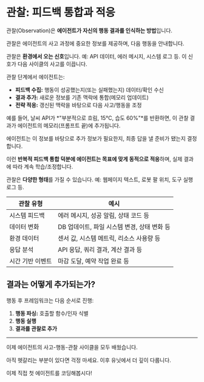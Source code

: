 # 관찰: 피드백 통합과 적응

관찰(Observation)은 **에이전트가 자신의 행동 결과를 인식하는 방법**입니다.

관찰은 에이전트의 사고 과정에 중요한 정보를 제공하며, 다음 행동을 안내합니다.

관찰은 **환경에서 오는 신호**입니다. 예: API 데이터, 에러 메시지, 시스템 로그 등. 이 신호가 다음 사이클의 사고를 이끕니다.

관찰 단계에서 에이전트는:
- **피드백 수집:** 행동이 성공했는지(또는 실패했는지) 데이터/확인 수신
- **결과 추가:** 새로운 정보를 기존 맥락에 통합(메모리 업데이트)
- **전략 적응:** 갱신된 맥락을 바탕으로 다음 사고/행동을 조정

예를 들어, 날씨 API가 *"부분적으로 흐림, 15°C, 습도 60%"*를 반환하면, 이 관찰 결과가 에이전트의 메모리(프롬프트 끝)에 추가됩니다.

에이전트는 이 정보를 바탕으로 추가 정보가 필요한지, 최종 답을 낼 준비가 됐는지 결정합니다.

이런 **반복적 피드백 통합 덕분에 에이전트는 목표에 맞게 동적으로 적응**하며, 실제 결과에 따라 계속 학습/조정합니다.

관찰은 **다양한 형태**를 가질 수 있습니다. 예: 웹페이지 텍스트, 로봇 팔 위치, 도구 실행 로그 등.

| 관찰 유형 | 예시 |
|-----------|------|
| 시스템 피드백 | 에러 메시지, 성공 알림, 상태 코드 등 |
| 데이터 변화 | DB 업데이트, 파일 시스템 변경, 상태 변화 등 |
| 환경 데이터 | 센서 값, 시스템 메트릭, 리소스 사용량 등 |
| 응답 분석 | API 응답, 쿼리 결과, 계산 결과 등 |
| 시간 기반 이벤트 | 마감 도달, 예약 작업 완료 등 |

## 결과는 어떻게 추가되는가?

행동 후 프레임워크는 다음 순서로 진행:
1. **행동 파싱:** 호출할 함수/인자 식별
2. **행동 실행**
3. **결과를 관찰로 추가**

---
이제 에이전트의 사고-행동-관찰 사이클을 모두 배웠습니다.

아직 헷갈리는 부분이 있다면 걱정 마세요. 이후 유닛에서 더 깊이 다룹니다.

이제 직접 첫 에이전트를 코딩해봅시다! 